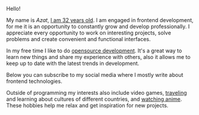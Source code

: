 Hello!

My name is <i itemtype="https://schema.org/Person" itemprop="name" itemscope>Azat</i>, [I am 32 years old](./timeline). I am engaged in frontend development, for me it is an opportunity to constantly grow and develop professionally. I appreciate every opportunity to work on interesting projects, solve problems and create convenient and functional interfaces.

In my free time I like to do [opensource development](./projects). It's a great way to learn new things and share my experience with others, also it allows me to keep up to date with the latest trends in development.

Below you can subscribe to my social media where I mostly write about frontend technologies.

Outside of programming my interests also include video games, [traveling](./travel-map) and learning about cultures of different countries, and [watching anime](./anime). These hobbies help me relax and get inspiration for new projects.
